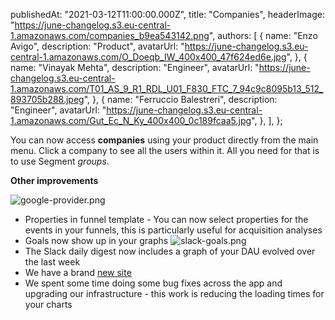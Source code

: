 
  publishedAt: "2021-03-12T11:00:00.000Z",
  title: "Companies",
  headerImage:
    "https://june-changelog.s3.eu-central-1.amazonaws.com/companies_b9ea543142.png",
  authors: [
    {
      name: "Enzo Avigo",
      description: "Product",
      avatarUrl:
        "https://june-changelog.s3.eu-central-1.amazonaws.com/O_Doeqb_IW_400x400_47f624ed6e.jpg",
    },
    {
      name: "Vinayak Mehta",
      description: "Engineer",
      avatarUrl:
        "https://june-changelog.s3.eu-central-1.amazonaws.com/T01_AS_9_R1_RDL_U01_F830_FTC_7_94c9c8095b13_512_893705b288.jpeg",
    },
    {
      name: "Ferruccio Balestreri",
      description: "Engineer",
      avatarUrl:
        "https://june-changelog.s3.eu-central-1.amazonaws.com/Gut_Ec_N_Ky_400x400_0c189fcaa5.jpg",
    },
  ],
};

You can now access **companies** using your product directly from the main menu. Click a company to see all the users within it. All you need for that is to use Segment _groups_.

**Other improvements**

![google-provider.png](https://june-changelog.s3.eu-central-1.amazonaws.com/google_provider_2c8f46d8cd.png)

- Properties in funnel template - You can now select properties for the events in your funnels, this is particularly useful for acquisition analyses
- Goals now show up in your graphs
  ![slack-goals.png](https://june-changelog.s3.eu-central-1.amazonaws.com/slack_goals_c689653224.png)
- The Slack daily digest now includes a graph of your DAU evolved over the last week
- We have a brand [new site](https://june.so/)
- We spent some time doing some bug fixes across the app and upgrading our infrastructure - this work is reducing the loading times for your charts

